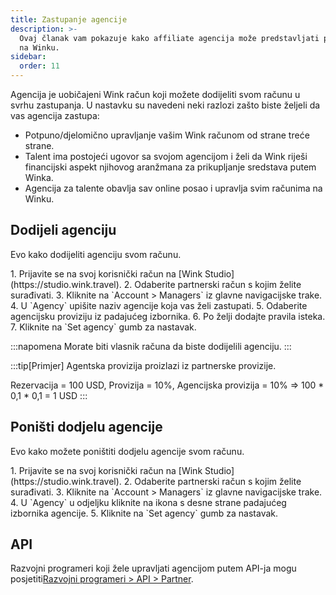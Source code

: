 ```yaml
---
title: Zastupanje agencije
description: >-
  Ovaj članak vam pokazuje kako affiliate agencija može predstavljati partnere
  na Winku.
sidebar:
  order: 11
---
```


Agencija je uobičajeni Wink račun koji možete dodijeliti svom računu u svrhu zastupanja. U nastavku su navedeni neki razlozi zašto biste željeli da vas agencija zastupa:

* Potpuno/djelomično upravljanje vašim Wink računom od strane treće strane.
* Talent ima postojeći ugovor sa svojom agencijom i želi da Wink riješi financijski aspekt njihovog aranžmana za prikupljanje sredstava putem Winka.
* Agencija za talente obavlja sav online posao i upravlja svim računima na Winku.

## Dodijeli agenciju

Evo kako dodijeliti agenciju svom računu.

<Steps>
  1. Prijavite se na svoj korisnički račun na [Wink Studio](https://studio.wink.travel).
  2. Odaberite partnerski račun s kojim želite surađivati.
  3. Kliknite na `Account > Managers` iz glavne navigacijske trake.
  4. U `Agency` upišite naziv agencije koja vas želi zastupati.
  5. Odaberite agencijsku proviziju iz padajućeg izbornika.
  6. Po želji dodajte pravila isteka.
  7. Kliknite na `Set agency` gumb za nastavak.
</Steps>


:::napomena
Morate biti vlasnik računa da biste dodijelili agenciju.
:::

:::tip\[Primjer]
Agentska provizija proizlazi iz partnerske provizije.

Rezervacija = 100 USD, Provizija = 10%, Agencijska provizija = 10% => 100 \* 0,1 \* 0,1 = 1 USD
:::

## Poništi dodjelu agencije

Evo kako možete poništiti dodjelu agencije svom računu.

<Steps>
  1. Prijavite se na svoj korisnički račun na [Wink Studio](https://studio.wink.travel).
  2. Odaberite partnerski račun s kojim želite surađivati.
  3. Kliknite na `Account > Managers` iz glavne navigacijske trake.
  4. U `Agency` u odjeljku kliknite na <Badge text="x" variant="danger" size="small" /> ikona s desne strane padajućeg izbornika agencije.
  5. Kliknite na `Set agency` gumb za nastavak.
</Steps>


## API

Razvojni programeri koji žele upravljati agencijom putem API-ja mogu posjetiti[Razvojni programeri > API > Partner](/developers/apis/#affiliate-api).

